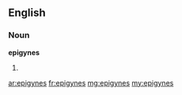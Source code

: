==English==

===Noun===
'''epigynes'''

# {{plural of|[[epigyne]]}}

[[ar:epigynes]]
[[fr:epigynes]]
[[mg:epigynes]]
[[my:epigynes]]